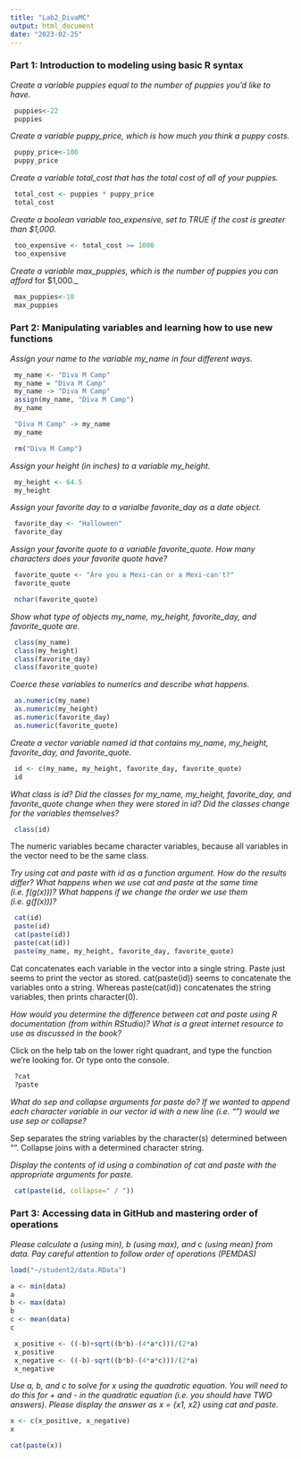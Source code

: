 ```yaml
---
title: "Lab2_DivaMC"
output: html_document
date: "2023-02-25"
---
```



### **Part 1: Introduction to modeling using basic R syntax**

_Create a variable puppies equal to the number of puppies you’d like to have._
```r
 puppies<-22
 puppies
```

_Create a variable puppy_price, which is how much you think a puppy costs._
```r
 puppy_price<-100
 puppy_price

```

_Create a variable total_cost that has the total cost of all of your puppies._
```r
 total_cost <- puppies * puppy_price
 total_cost
```

_Create a boolean variable too_expensive, set to TRUE if the cost is greater than $1,000._
```r
 too_expensive <- total_cost >= 1000
 too_expensive
```

_Create a variable max_puppies, which is the number of puppies you can afford_ for $1,000._
```r
 max_puppies<-10
 max_puppies
```


### **Part 2: Manipulating variables and learning how to use new functions**

_Assign your name to the variable my_name in four different ways._
```r
 my_name <- "Diva M Camp"
 my_name = "Diva M Camp"
 my_name -> "Diva M Camp"
 assign(my_name, "Diva M Camp")
 my_name

 "Diva M Camp" -> my_name
 my_name

 rm("Diva M Camp")
```

_Assign your height (in inches) to a variable my_height._
```r
 my_height <- 64.5
 my_height
```

_Assign your favorite day to a varialbe favorite_day as a date object._
```r
 favorite_day <- "Halloween"
 favorite_day
```

_Assign your favorite quote to a variable favorite_quote. How many characters does your favorite quote have?_
```r
 favorite_quote <- "Are you a Mexi-can or a Mexi-can't?"
 favorite_quote

 nchar(favorite_quote)

```

_Show what type of objects my_name, my_height, favorite_day, and favorite_quote are._
```r
 class(my_name)
 class(my_height)
 class(favorite_day)
 class(favorite_quote)
```

_Coerce these variables to numerics and describe what happens._
```r
 as.numeric(my_name)
 as.numeric(my_height)
 as.numeric(favorite_day)
 as.numeric(favorite_quote)
```

_Create a vector variable named id that contains my_name, my_height, favorite_day, and favorite_quote._
```r
 id <- c(my_name, my_height, favorite_day, favorite_quote)
 id
```

_What class is id? Did the classes for my_name, my_height, favorite_day, and favorite_quote change when they were stored in id? Did the classes change for the variables themselves?_
```r
 class(id)
```

The numeric variables became character variables, because all variables in the vector need to be the same class.

_Try using cat and paste with id as a function argument. How do the results differ? What happens when we use cat and paste at the same time (i.e. f(g(x)))? What happens if we change the order we use them (i.e. g(f(x)))?_
```r
 cat(id)
 paste(id)
 cat(paste(id))
 paste(cat(id))
 paste(my_name, my_height, favorite_day, favorite_quote)
```

Cat concatenates each variable in the vector into a single string. Paste just seems to print the vector as stored. cat(paste(id)) seems to concatenate the variables onto a string. Whereas paste(cat(id)) concatenates the string variables, then prints character(0). 

_How would you determine the difference between cat and paste using R documentation (from within RStudio)? What is a great internet resource to use as discussed in the book?_

Click on the help tab on the lower right quadrant, and type the function we're looking for. Or type onto the console. 

```r
 ?cat
 ?paste
```

_What do sep and collapse arguments for paste do? If we wanted to append each character variable in our vector id with a new line (i.e. "\n") would we use sep or collapse?_

Sep separates the string variables by the character(s) determined between "". Collapse joins with a determined character string. 

_Display the contents of id using a combination of cat and paste with the appropriate arguments for paste._
```r
 cat(paste(id, collapse=" / "))
```


### **Part 3: Accessing data in GitHub and mastering order of operations**

_Please calculate a (using min), b (using max), and c (using mean) from data. Pay careful attention to follow order of operations (PEMDAS)_
```r
load("~/student2/data.RData")

a <- min(data)
a
b <- max(data)
b
c <- mean(data)
c

 x_positive <- ((-b)+sqrt((b*b)-(4*a*c)))/(2*a)
 x_positive
 x_negative <- ((-b)-sqrt((b*b)-(4*a*c)))/(2*a)
 x_negative
```

_Use a, b, and c to solve for x using the quadratic equation. You will need to do this for + and - in the quadratic equation (i.e. you should have TWO answers). Please display the answer as x = {x1, x2} using cat and paste._

```r
x <- c(x_positive, x_negative)
x

cat(paste(x))
```
